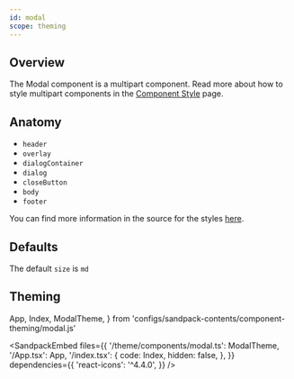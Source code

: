 ```yaml
---
id: modal
scope: theming
---
```


## Overview

The Modal component is a multipart component. Read more about how to style
multipart components in the
[Component Style](https://chakra-ui.com/docs/styled-system/component-style#styling-multipart-components)
page.

## Anatomy

- `header`
- `overlay`
- `dialogContainer`
- `dialog`
- `closeButton`
- `body`
- `footer`

You can find more information in the source for the styles
[here](https://github.com/chakra-ui/chakra-ui/blob/main/packages/components/theme/src/components/modal.ts).

## Defaults

The default `size` is `md`

## Theming

  App,
  Index,
  ModalTheme,
} from 'configs/sandpack-contents/component-theming/modal.js'

<SandpackEmbed
  files={{
    '/theme/components/modal.ts': ModalTheme,
    '/App.tsx': App,
    '/index.tsx': {
      code: Index,
      hidden: false,
    },
  }}
  dependencies={{
    'react-icons': '^4.4.0',
  }}
/>
